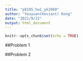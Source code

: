 ```yaml
---
title: "p8105_hw1_yk2960"
author: "Youyuan(Keviant) Kong"
date: "2021/9/22"
output: html_document
---
```


```r
knitr::opts_chunk$set(echo = TRUE)

```
##Problem 1




##Problem 2


```r
 

```